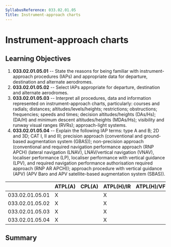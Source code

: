 ```yaml
---
SyllabusReference: 033.02.01.05
Title: Instrument-approach charts
---
```


# Instrument-approach charts

## Learning Objectives

1.  **033.02.01.05.01** -- State the reasons for being familiar with
    instrument-approach procedures (IAPs) and appropriate data for departure,
    destination and alternate aerodromes.
2.  **033.02.01.05.02** -- Select IAPs appropriate for departure, destination and
    alternate aerodromes.
3.  **033.02.01.05.03** -- Interpret all procedures, data and information
    represented on instrument-approach charts, particularly: courses and radials;
    distances; altitudes/levels/heights; restrictions; obstructions; frequencies;
    speeds and times; decision altitudes/heights (DAs/Hs); (DA/H) and minimum
    descent altitudes/heights (MDAs/Hs); visibility and runway visual ranges
    (RVRs); approach-light systems.
4.  **033.02.01.05.04** -- Explain the following IAP terms: type A and B; 2D and
    3D; CAT I, II and III; precision approach (conventional and ground-based
    augmentation system (GBAS)); non-precision approach (conventional and
    required navigation performance approach (RNP APCH) (lateral navigation
    (LNAV), LNAV/vertical navigation (VNAV), localiser performance (LP),
    localiser performance with vertical guidance (LPV), and required navigation
    performance authorisation required approach (RNP AR APCH)); approach
    procedure with vertical guidance (APV) (APV Baro and APV satellite-based
    augmentation system (SBAS)).

|                 | ATPL(A) | CPL(A) | ATPL(H)/IR | ATPL(H)/VFR | CPL(H) | IR  | CBIR(A) |
| --------------- | ------- | ------ | ---------- | ----------- | ------ | --- | ------- |
| 033.02.01.05.01 | X       |        | X          |             |        | X   | X       |
| 033.02.01.05.02 | X       |        | X          |             |        | X   | X       |
| 033.02.01.05.03 | X       |        | X          |             |        | X   | X       |
| 033.02.01.05.04 | X       |        | X          |             |        | X   | X       |

## Summary
